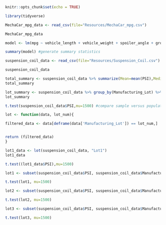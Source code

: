 ```r
knitr::opts_chunk$set(echo = TRUE)
```

```r
library(tidyverse)
```

```r
MechaCar_mpg_data <- read_csv(file="Resources/MechaCar_mpg.csv")
```


```r
MechaCar_mpg_data
```

```r
model <- lm(mpg ~ vehicle_length + vehicle_weight + spoiler_angle + ground_clearance + AWD,data=MechaCar_mpg_data) #generate multiple linear regression model
```

```r
summary(model) #generate summary statistics
```

```r
suspension_coil_data <- read_csv(file="Resources/Suspension_Coil.csv")
```
```r
suspension_coil_data
```
```r
total_summary <- suspension_coil_data %>% summarize(Mean=mean(PSI),Median=median(PSI),Variance=var(PSI),SD=sd(PSI), .groups = 'keep') #create summary table with multiple columns
total_summary
```

```r
lot_summary <- suspension_coil_data %>% group_by(Manufacturing_Lot) %>% summarize(Mean=mean(PSI),Median=median(PSI),Variance=var(PSI),SD=sd(PSI), .groups = 'keep') #create summary table with multiple columns
lot_summary
```


```r
t.test(suspension_coil_data$PSI,mu=1500) #compare sample versus population means
```

```r
lot <- function(data, lot_num){

filtered_data <- data[deframe(data['Manufacturing_Lot']) == lot_num,]


return (filtered_data)
}
```

```r
lot1_data <- lot(suspension_coil_data, "Lot1")
lot1_data
```
```r
t.test((lot1_data$PSI),mu=1500)
```

```r
lot1 <- subset(suspension_coil_data$PSI, suspension_coil_data$Manufacturing_Lot == "Lot1") #using subset to select specific lot PSI
```

```r
t.test(lot1, mu=1500)
```

```r
lot2 <- subset(suspension_coil_data$PSI, suspension_coil_data$Manufacturing_Lot == "Lot2") #using subset to select specific lot PSI
```

```r
t.test(lot2, mu=1500)
```

```r
lot3 <- subset(suspension_coil_data$PSI, suspension_coil_data$Manufacturing_Lot == "Lot3") #using subset to select specific lot PSI
```

```r
t.test(lot3, mu=1500)
```

